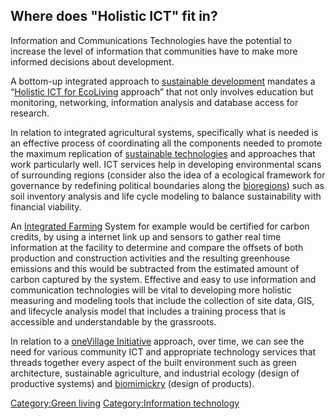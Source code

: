== Where does "Holistic ICT" fit in? ==
Information and Communications Technologies have the potential to increase the level of information that communities have to make more informed decisions about development.

A bottom-up integrated approach to [[sustainable development]] mandates a “[http://www.opendigitalvillage.net/index.php?title=Holistic_ICT Holistic ICT for EcoLiving] approach” that not only involves education but monitoring, networking, information analysis and database access for research. 

In relation to integrated agricultural systems, specifically what is needed is an effective process of coordinating all the components needed to promote the maximum replication of [[sustainable technologies]] and approaches that work particularly well. ICT services help in developing environmental scans of surrounding regions (consider also the idea of a ecological framework for governance by redefining political boundaries along the [[bioregions]]) such as soil inventory analysis and life cycle modeling to balance sustainability with financial viability. 

An [[Integrated Farming]] System for example would be certified for carbon credits, by using a internet link up and sensors to gather real time information at the facility to determine and compare the offsets of both production and construction activities and the resulting greenhouse emissions and this would be subtracted from the estimated amount of carbon captured by the system. Effective and easy to use information and communication technologies will be vital to developing more holistic measuring and modeling tools that include the collection of site data, GIS, and lifecycle analysis model that includes a training process that is accessible and understandable by the grassroots. 

In relation to a [[oneVillage Initiative]] approach, over time, we can see the need for various community ICT and appropriate technology services that threads together every aspect of the built environment such as green architecture, sustainable agriculture, and industrial ecology (design of productive systems) and [[biomimickry]] (design of products).

[[Category:Green living]]
[[Category:Information technology]]